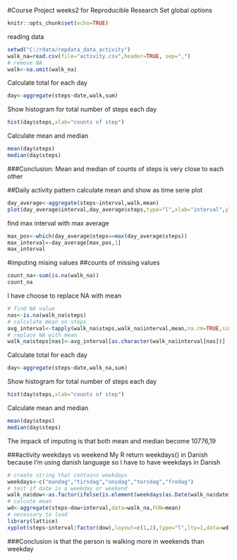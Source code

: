 #Course Project weeks2 for Reproducible Research
Set global options
```R
knitr::opts_chunk$set(echo=TRUE)
```


reading data
```R
setwd("C:/rdata/repdata_data_activity")
walk_na=read.csv(file="activity.csv",header=TRUE, sep=",")
# remove NA
walk<-na.omit(walk_na)
```

Calculate total for each day
```R
day<-aggregate(steps~date,walk,sum)
```

Show histogram for total number of steps each day
```R
hist(day$steps,xlab="counts of step")
```

Calculate mean and median
```R
mean(day$steps)
median(day$steps)
```
###Conclusion: Mean and median of counts of steps is very close to each other

##Daily activity pattern
calculate mean and show as time serie plot
```R
day_average<-aggregate(steps~interval,walk,mean)
plot(day_average$interval,day_average$steps,type="l",xlab="interval",ylab="mean of daily steps")
```
find max interval with max average
```R
max_pos<-which(day_average$steps==max(day_average$steps))
max_interval<-day_average[max_pos,1]
max_interval
```
#imputing mising values
##counts of missing values
```R
count_na<-sum(is.na(walk_na))
count_na
```

I have choose to replace NA with mean
```R
# find NA value
nas<-is.na(walk_na$steps)
# calculate mean on steps
avg_interval<-tapply(walk_na$steps,walk_na$interval,mean,na.rm=TRUE,simplify = TRUE)
# replace NA with mean
walk_na$steps[nas]<-avg_interval[as.character(walk_na$interval[nas])]
```
Calculate total for each day
```R
day<-aggregate(steps~date,walk_na,sum)
```

Show histogram for total number of steps each day
```R
hist(day$steps,xlab="counts of step")
```

Calculate mean and median
```R
mean(day$steps)
median(day$steps)
```
The impack of imputing is that both mean and median become 10776,19

###activity weekdays vs weekend
My R return weekdays() in Danish because I'm using danish language so I have to have weekdays in Danish 
```R
# create string that contains weekdays
weekdays<-c("mandag","tirsdag","onsdag","torsdag","fredag")
# test if date is a weekday or weekend
walk_na$dow<-as.factor(ifelse(is.element(weekdays(as.Date(walk_na$date)),weekdays),"weekday","weekend"))
# calcute mean
wd<-aggregate(steps~dow+interval,data=walk_na,FUN=mean)
# necessary to load
library(lattice)
xyplot(steps~interval|factor(dow),layout=c(1,2),type="l",lty=1,data=wd)
```

###Conclusion is that the person is walking more in weekends than weekday